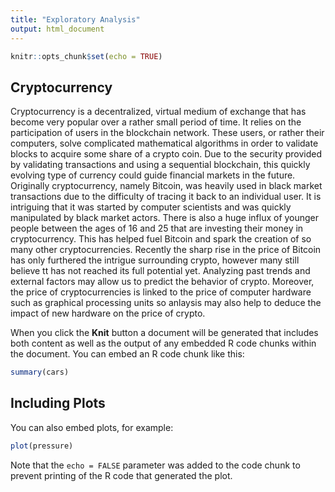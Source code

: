 ```yaml
---
title: "Exploratory Analysis"
output: html_document
---
```


```r
knitr::opts_chunk$set(echo = TRUE)
```

## Cryptocurrency 

Cryptocurrency is a decentralized, virtual medium of exchange that has become very popular over a rather small period of time. It relies on the participation of users in the blockchain network. These users, or rather their computers, solve complicated mathematical algorithms in order to validate blocks to acquire some share of a crypto coin. Due to the security provided by validating transactions and using a sequential blockchain, this quickly evolving type of currency could guide financial markets in the future. Originally cryptocurrency, namely Bitcoin, was heavily used in black market transactions due to the difficulty of tracing it back to an individual user. It is intriguing that it was started by computer scientists and was quickly manipulated by black market actors. There is also a huge influx of younger people between the ages of 16 and 25 that are investing their money in cryptocurrency. This has helped fuel Bitcoin and spark the creation of so many other cryptocurrencies. Recently the sharp rise in the price of Bitcoin has only furthered the intrigue surrounding crypto, however many still believe tt has not reached its full potential yet. Analyzing past trends and external factors may allow us to predict the behavior of crypto. Moreover, the price of cryptocurrencies is linked to the price of computer hardware such as graphical processing units so anlaysis may also help to deduce the impact of new hardware on the price of crypto. 

When you click the **Knit** button a document will be generated that includes both content as well as the output of any embedded R code chunks within the document. You can embed an R code chunk like this:

```r
summary(cars)
```

## Including Plots

You can also embed plots, for example:

```r
plot(pressure)
```

Note that the `echo = FALSE` parameter was added to the code chunk to prevent printing of the R code that generated the plot.
